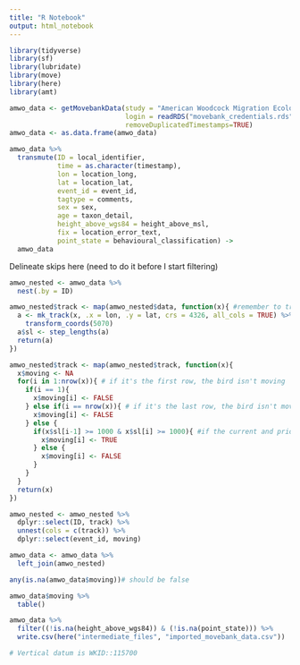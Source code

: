 ```yaml
---
title: "R Notebook"
output: html_notebook
---
```


```r
library(tidyverse)
library(sf)
library(lubridate)
library(move)
library(here)
library(amt)
```

```r
amwo_data <- getMovebankData(study = "American Woodcock Migration Ecology in Eastern North America", 
                             login = readRDS("movebank_credentials.rds"), 
                             removeDuplicatedTimestamps=TRUE)
amwo_data <- as.data.frame(amwo_data)

amwo_data %>%
  transmute(ID = local_identifier,
            time = as.character(timestamp),
            lon = location_long, 
            lat = location_lat,
            event_id = event_id,
            tagtype = comments,
            sex = sex,
            age = taxon_detail,
            height_above_wgs84 = height_above_msl,
            fix = location_error_text,
            point_state = behavioural_classification) ->
  amwo_data
```

Delineate skips here (need to do it before I start filtering)
```r
amwo_nested <- amwo_data %>% 
  nest(.by = ID)

amwo_nested$track <- map(amwo_nested$data, function(x){ #remember to transform to 5070
  a <- mk_track(x, .x = lon, .y = lat, crs = 4326, all_cols = TRUE) %>% 
    transform_coords(5070)
  a$sl <- step_lengths(a)
  return(a)
})

amwo_nested$track <- map(amwo_nested$track, function(x){
  x$moving <- NA
  for(i in 1:nrow(x)){ # if it's the first row, the bird isn't moving
    if(i == 1){
      x$moving[i] <- FALSE
    } else if(i == nrow(x)){ # if it's the last row, the bird isn't moving
      x$moving[i] <- FALSE
    } else {
      if(x$sl[i-1] >= 1000 & x$sl[i] >= 1000){ #if the current and prior steps are both at least 1 km, the bird is moving
        x$moving[i] <- TRUE
      } else {
        x$moving[i] <- FALSE
      }
    }
  }
  return(x)
})

amwo_nested <- amwo_nested %>% 
  dplyr::select(ID, track) %>% 
  unnest(cols = c(track)) %>% 
  dplyr::select(event_id, moving)

amwo_data <- amwo_data %>% 
  left_join(amwo_nested)

any(is.na(amwo_data$moving))# should be false

amwo_data$moving %>% 
  table()
```


```r
amwo_data %>%
  filter((!is.na(height_above_wgs84)) & (!is.na(point_state))) %>%
  write.csv(here("intermediate_files", "imported_movebank_data.csv"))

# Vertical datum is WKID::115700
```

